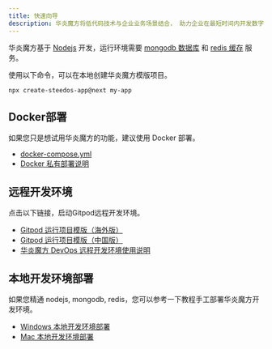 ```yaml
---
title: 快速向导
description: 华炎魔方将低代码技术与企业业务场景结合， 助力企业在最短时间内开发数字化解决方案， 帮助企业快速落地现有业务战略， 以及催生未来创新。
---
```


华炎魔方基于 [Nodejs](https://nodejs.org/zh-cn/) 开发，运行环境需要 [mongodb 数据库](https://www.mongodb.com/docs/v4.2/administration/install-community/) 和 [redis 缓存](https://redis.io/docs/getting-started/) 服务。


使用以下命令，可以在本地创建华炎魔方模版项目。

```shell
npx create-steedos-app@next my-app
```

## Docker部署

如果您只是想试用华炎魔方的功能，建议使用 Docker 部署。

- [docker-compose.yml](https://gitlab.steedos.cn/steedos/docker/-/tree/main/steedos-community)
- [Docker 私有部署说明](./deploy-docker)

## 远程开发环境

点击以下链接，启动Gitpod远程开发环境。

- [Gitpod 运行项目模版（海外版）](https://gitpod.io/#github.com/steedos/steedos-project-template)
- [Gitpod 运行项目模版（中国版）](https://vscode.steedos.cn/#gitlab.steedos.cn/steedos/steedos-project-template)
- [华炎魔方 DevOps 远程开发环境使用说明](./devops)

## 本地开发环境部署

如果您精通 nodejs, mongodb, redis，您可以参考一下教程手工部署华炎魔方开发环境。

- [Windows 本地开发环境部署](./deploy-windows)
- [Mac 本地开发环境部署](./deploy-mac)

